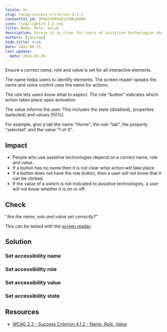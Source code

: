 ```yaml
---
locale: en
slug: /wcag/success-criterion-4-1-2
contentful_id: 2PUK2fkMYehjG3Hkz80MH
icon: /img/light/4.1.2.svg
title: Name, Role, Value
description: Ensure it is clear for users of assistive technologies what actions can be performed.
authors: [janjaap]
hide_title: true
date: 2022-06-16
last_update:
  date: 2024-03-26
---
```


<Hero
  title="Name, Role, Value"
  imageSrc="/img/light/4.1.2.svg"
  alt="WCAG 4.1.2 - Logo"
  prefix="Success Criterion 4.1.2"
  suffix="Level A"
/>

Ensure a correct name, role and value is set for all interactive elements.

The name helps users to identify elements. The screen reader speaks the name and voice control uses the name for actions.

The role lets users know what to expect. The role "button" indicates which action takes place upon activation.

The value informs the user. This includes the state (disabled), properties (selected) and values (50%).

For example, give a tab the name "Home", the role "tab", the property "selected" and the value "1 of 4".

## Impact

- People who use assistive technologies depend on a correct name, role and value.
- If a button has no name then it is not clear what action will take place.
- If a button does not have the role button, then a user will not know that it can be clicked.
- If the value of a switch is not indicated to assistive technologies, a user will not know whether it is on or off.

## Check

“*Are the name, role and value set correctly?*“

This can be tested with the [screen reader](/en/stats/screen-reader).

## Solution

### Set accessibility name

<CodeSample id="accessibility-name" locale="en"/>

### Set accessibility role

<CodeSample id="accessibility-role" locale="en"/>

### Set accessibility value

<CodeSample id="accessibility-value" locale="en"/>

### Set accessibility state

<CodeSample id="accessibility-state" locale="en"/>

## Resources

- [WCAG 2.2 - Success Criterion 4.1.2 - Name, Role, Value](https://www.w3.org/TR/WCAG22/#name-role-value)
